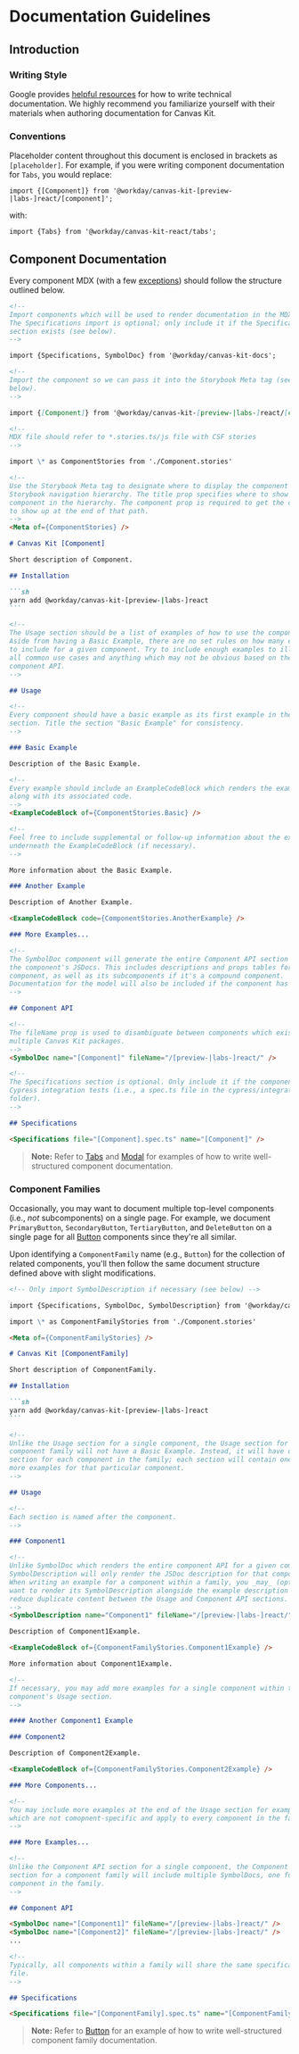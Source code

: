 <Meta title="Guides/Documentation Guidelines" />

# Documentation Guidelines

## Introduction

### Writing Style

Google provides [helpful resources](https://developers.google.com/tech-writing/overview) for how to
write technical documentation. We highly recommend you familiarize yourself with their materials
when authoring documentation for Canvas Kit.

### Conventions

Placeholder content throughout this document is enclosed in brackets as `[placeholder]`. For
example, if you were writing component documentation for `Tabs`, you would replace:

```tsx
import {[Component]} from '@workday/canvas-kit-[preview-|labs-]react/[component]';
```

with:

```tsx
import {Tabs} from '@workday/canvas-kit-react/tabs';
```

## Component Documentation

Every component MDX (with a few [exceptions](#component-families)) should follow the structure
outlined below.

````md
<!--
Import components which will be used to render documentation in the MDX file.
The Specifications import is optional; only include it if the Specifications
section exists (see below).
-->

import {Specifications, SymbolDoc} from '@workday/canvas-kit-docs';

<!--
Import the component so we can pass it into the Storybook Meta tag (see
below).
-->

import {[Component]} from '@workday/canvas-kit-[preview-|labs-]react/[component]';

<!--
MDX file should refer to *.stories.ts/js file with CSF stories
-->

import \* as ComponentStories from './Component.stories'

<!--
Use the Storybook Meta tag to designate where to display the component in the
Storybook navigation hierarchy. The title prop specifies where to show the
component in the hierarchy. The component prop is required to get the component
to show up at the end of that path.
-->
<Meta of={ComponentStories} />

# Canvas Kit [Component]

Short description of Component.

## Installation

```sh
yarn add @workday/canvas-kit-[preview-|labs-]react
```

<!--
The Usage section should be a list of examples of how to use the component.
Aside from having a Basic Example, there are no set rules on how many examples
to include for a given component. Try to include enough examples to illustrate
all common use cases and anything which may not be obvious based on the
component API.
-->

## Usage

<!--
Every component should have a basic example as its first example in the Usage
section. Title the section "Basic Example" for consistency.
-->

### Basic Example

Description of the Basic Example.

<!--
Every example should include an ExampleCodeBlock which renders the example
along with its associated code.
-->
<ExampleCodeBlock of={ComponentStories.Basic} />

<!--
Feel free to include supplemental or follow-up information about the example
underneath the ExampleCodeBlock (if necessary).
-->

More information about the Basic Example.

### Another Example

Description of Another Example.

<ExampleCodeBlock code={ComponentStories.AnotherExample} />

### More Examples...

<!--
The SymbolDoc component will generate the entire Component API section using
the component's JSDocs. This includes descriptions and props tables for the
component, as well as its subcomponents if it's a compound component.
Documentation for the model will also be included if the component has a model.
-->

## Component API

<!--
The fileName prop is used to disambiguate between components which exist in
multiple Canvas Kit packages.
-->
<SymbolDoc name="[Component]" fileName="/[preview-|labs-]react/" />

<!--
The Specifications section is optional. Only include it if the component has
Cypress integration tests (i.e., a spec.ts file in the cypress/integration
folder).
-->

## Specifications

<Specifications file="[Component].spec.ts" name="[Component]" />
````

> **Note:** Refer to [Tabs](/components/containers/tabs/) and [Modal](/components/popups/modal/) for
> examples of how to write well-structured component documentation.

### Component Families

Occasionally, you may want to document multiple top-level components (i.e., _not_ subcomponents) on
a single page. For example, we document `PrimaryButton`, `SecondaryButton`, `TertiaryButton`, and
`DeleteButton` on a single page for all [Button](/components/buttons/button/) components since
they're all similar.

Upon identifying a `ComponentFamily` name (e.g., `Button`) for the collection of related components,
you'll then follow the same document structure defined above with slight modifications.

````md
<!-- Only import SymbolDescription if necessary (see below) -->

import {Specifications, SymbolDoc, SymbolDescription} from '@workday/canvas-kit-docs';

import \* as ComponentFamilyStories from './Component.stories'

<Meta of={ComponentFamilyStories} />

# Canvas Kit [ComponentFamily]

Short description of ComponentFamily.

## Installation

```sh
yarn add @workday/canvas-kit-[preview-|labs-]react
```

<!--
Unlike the Usage section for a single component, the Usage section for a
component family will not have a Basic Example. Instead, it will have one
section for each component in the family; each section will contain one or
more examples for that particular component.
-->

## Usage

<!--
Each section is named after the component.
-->

### Component1

<!--
Unlike SymbolDoc which renders the entire component API for a given component,
SymbolDescription will only render the JSDoc description for that component.
When writing an example for a component within a family, you _may_ (optional)
want to render its SymbolDescription alongside the example description to
reduce duplicate content between the Usage and Component API sections.
-->
<SymbolDescription name="Component1" fileName="/[preview-|labs-]react/" />

Description of Component1Example.

<ExampleCodeBlock of={ComponentFamilyStories.Component1Example} />

More information about Component1Example.

<!--
If necessary, you may add more examples for a single component within that
component's Usage section.
-->

#### Another Component1 Example

### Component2

Description of Component2Example.

<ExampleCodeBlock of={ComponentFamilyStories.Component2Example} />

### More Components...

<!--
You may include more examples at the end of the Usage section for examples
which are not comopnent-specific and apply to every component in the family.
-->

### More Examples...

<!--
Unlike the Component API section for a single component, the Component API
section for a component family will include multiple SymbolDocs, one for each
component in the family.
-->

## Component API

<SymbolDoc name="[Component1]" fileName="/[preview-|labs-]react/" />
<SymbolDoc name="[Component2]" fileName="/[preview-|labs-]react/" />
...

<!--
Typically, all components within a family will share the same specifications
file.
-->

## Specifications

<Specifications file="[ComponentFamily].spec.ts" name="[ComponentFamily]" />
````

> **Note:** Refer to [Button](/components/buttons/button/) for an example of how to write
> well-structured component family documentation.

